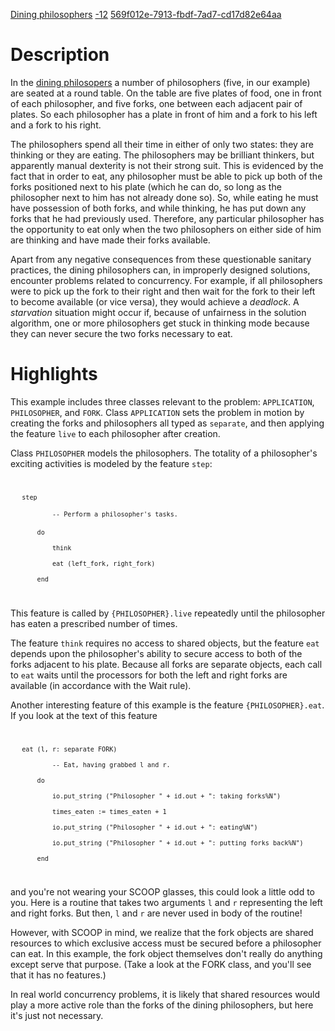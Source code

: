 [[Property:title|Dining philosophers]]
[[Property:weight|-12]]
[[Property:uuid|569f012e-7913-fbdf-7ad7-cd17d82e64aa]]
{{Beta}}



=Description=

In the [http://en.wikipedia.org/wiki/Dining_philosophers_problem dining philosopers] a number of philosophers (five, in our example) are seated at a round table. On the table are five plates of food, one in front of each philosopher, and five forks, one between each adjacent pair of plates. So each philosopher has a plate in front of him and a fork to his left and a fork to his right.

The philosophers spend all their time in either of only two states: they are thinking or they are eating. The philosophers may be brilliant thinkers, but apparently manual dexterity is not their strong suit. This is evidenced by the fact that in order to eat, any philosopher must be able to pick up both of the forks positioned next to his plate (which he can do, so long as the philosopher next to him has not already done so). So, while eating he must have possession of both forks, and while thinking, he has put down any forks that he had previously used. Therefore, any particular philosopher has the opportunity to eat only when the two philosophers on either side of him are thinking and have made their forks available. 

Apart from any negative consequences from these questionable sanitary practices, the dining philosophers can, in improperly designed solutions, encounter problems related to concurrency. For example, if all philosophers were to pick up the fork to their right and then wait for the fork to their left to become available (or vice versa), they would achieve a ''deadlock''. A ''starvation'' situation might occur if, because of unfairness in the solution algorithm, one or more philosophers get stuck in thinking mode because they can never secure the two forks necessary to eat.


=Highlights=

This example includes three classes relevant to the problem: <code>APPLICATION</code>, <code>PHILOSOPHER</code>, and <code>FORK</code>. Class <code>APPLICATION</code> sets the problem in motion by creating the forks and philosophers all typed as <code>separate</code>, and then applying the feature <code>live</code> to each philosopher after creation. 

Class <code>PHILOSOPHER</code> models the philosophers. The totality of a philosopher's exciting activities is modeled by the feature <code>step</code>:

<code>
    step
            -- Perform a philosopher's tasks.
        do
            think
            eat (left_fork, right_fork)
        end
</code>

This feature is called by <code>{PHILOSOPHER}.live</code> repeatedly until the philosopher has eaten a prescribed number of times.

The feature <code>think</code> requires no access to shared objects, but the feature <code>eat</code> depends upon the philosopher's ability to secure access to both of the forks adjacent to his plate. Because all forks are separate objects, each call to <code>eat</code> waits until the processors for both the left and right forks are available (in accordance with the Wait rule).

Another interesting feature of this example is the feature <code>{PHILOSOPHER}.eat</code>. If you look at the text of this feature

<code>
    eat (l, r: separate FORK)
            -- Eat, having grabbed l and r.
        do
            io.put_string ("Philosopher " + id.out + ": taking forks%N")
            times_eaten := times_eaten + 1
            io.put_string ("Philosopher " + id.out + ": eating%N")
            io.put_string ("Philosopher " + id.out + ": putting forks back%N")
        end
</code>

and you're not wearing your SCOOP glasses, this could look a little odd to you. Here is a routine that takes two arguments <code>l</code> and <code>r</code> representing the left and right forks. But then, <code>l</code> and <code>r</code> are never used in body of the routine! 

However, with SCOOP in mind, we realize that the fork objects are shared resources to which exclusive access must be secured before a philosopher can eat. In this example, the fork object themselves don't really do anything except serve that purpose. (Take a look at the FORK class, and you'll see that it has no features.)

In real world concurrency problems, it is likely that shared resources would play a more active role than the forks of the dining philosophers, but here it's just not necessary.



